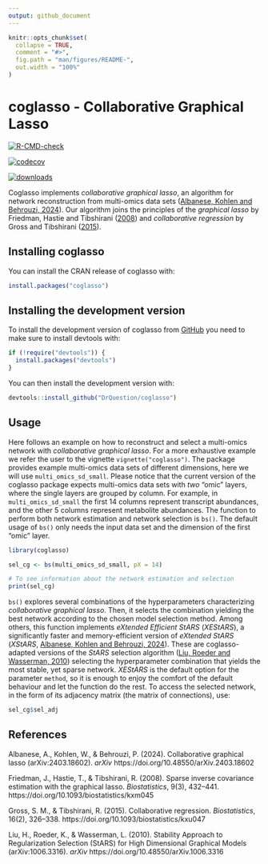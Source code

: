 ```yaml
---
output: github_document
---
```


<!-- README.md is generated from README.Rmd. Please edit that file -->

```r
knitr::opts_chunk$set(
  collapse = TRUE,
  comment = "#>",
  fig.path = "man/figures/README-",
  out.width = "100%"
)
```

# coglasso - Collaborative Graphical Lasso

<!-- badges: start -->
[![R-CMD-check](https://github.com/DrQuestion/coglasso/actions/workflows/R-CMD-check.yaml/badge.svg)](https://github.com/DrQuestion/coglasso/actions/workflows/R-CMD-check.yaml)

[![codecov](https://codecov.io/gh/DrQuestion/coglasso/graph/badge.svg?token=Q370RQ1CAD)](https://app.codecov.io/gh/DrQuestion/coglasso)

[![downloads](https://cranlogs.r-pkg.org/badges/coglasso)](https://cran.r-project.org/package=coglasso)
<!-- badges: end -->

Coglasso implements *collaborative graphical lasso*, an algorithm for network reconstruction from multi-omics data sets ([Albanese, Kohlen and Behrouzi, 2024](#references)). Our algorithm joins the principles of the *graphical lasso* by Friedman, Hastie and Tibshirani ([2008](#references)) and *collaborative regression* by Gross and Tibshirani ([2015](#references)).

## Installing coglasso

You can install the CRAN release of coglasso with:

``` r
install.packages("coglasso")
```

## Installing the development version

To install the development version of coglasso from [GitHub](https://github.com/) you need to make sure to install devtools with:

```r
if (!require("devtools")) {
  install.packages("devtools")
}
```

You can then install the development version with:

``` r
devtools::install_github("DrQuestion/coglasso")
```

## Usage

Here follows an example on how to reconstruct and select a multi-omics network with *collaborative graphical lasso*. For a more exhaustive example we refer the user to the vignette `vignette("coglasso")`. The package provides example multi-omics data sets of different dimensions, here we will use `multi_omics_sd_small`. Please notice that the current version of the coglasso package expects multi-omics data sets with *two* "omic" layers, where the single layers are grouped by column. For example, in `multi_omics_sd_small` the first 14 columns represent transcript abundances, and the other 5 columns represent metabolite abundances. The function to perform both network estimation and network selection is `bs()`. The default usage of `bs()` only needs the input data set and the dimension of the first "omic" layer.

```r
library(coglasso)

sel_cg <- bs(multi_omics_sd_small, pX = 14)

# To see information about the network estimation and selection
print(sel_cg)
```

`bs()` explores several combinations of the hyperparameters characterizing *collaborative graphical lasso*. Then, it selects the combination yielding the best network according to the chosen model selection method. Among others, this function implements *eXtended Efficient StARS* (*XEStARS*), a significantly faster and memory-efficient version of *eXtended StARS* (*XStARS*, [Albanese, Kohlen and Behrouzi, 2024](#ref)). These are coglasso-adapted versions of the *StARS* selection algorithm ([Liu, Roeder and Wasserman, 2010](#references)) selecting the hyperparameter combination that yields the most stable, yet sparse network. *XEStARS* is the default option for the parameter `method`, so it is enough to enjoy the comfort of the default behaviour and let the function do the rest. To access the selected network, in the form of its adjacency matrix (the matrix of connections), use:

```r
sel_cg$sel_adj
```


## References

  Albanese, A., Kohlen, W., & Behrouzi, P. (2024). Collaborative graphical lasso (arXiv:2403.18602). *arXiv* https://doi.org/10.48550/arXiv.2403.18602
  
  Friedman, J., Hastie, T., & Tibshirani, R. (2008). Sparse inverse covariance estimation with the graphical lasso. *Biostatistics*, 9(3), 432–441. https://doi.org/10.1093/biostatistics/kxm045
  
  Gross, S. M., & Tibshirani, R. (2015). Collaborative regression. *Biostatistics*, 16(2), 326–338. https://doi.org/10.1093/biostatistics/kxu047
  
  Liu, H., Roeder, K., & Wasserman, L. (2010). Stability Approach to Regularization Selection (StARS) for High Dimensional Graphical Models (arXiv:1006.3316). *arXiv* https://doi.org/10.48550/arXiv.1006.3316
